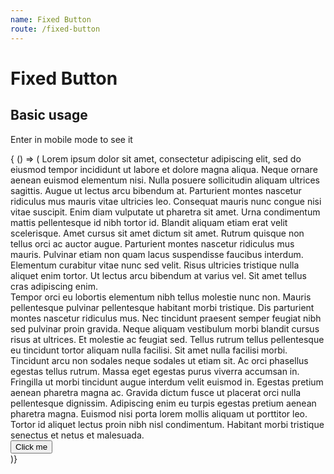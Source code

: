 ```yaml
---
name: Fixed Button
route: /fixed-button
---
```



# Fixed Button
## Basic usage
Enter in mobile mode to see it

<Playground>
    { () => (
        <React.Fragment>
            Lorem ipsum dolor sit amet, consectetur adipiscing elit, sed do eiusmod tempor incididunt ut labore et dolore magna aliqua. Neque ornare aenean euismod elementum nisi. Nulla posuere sollicitudin aliquam ultrices sagittis. Augue ut lectus arcu bibendum at. Parturient montes nascetur ridiculus mus mauris vitae ultricies leo. Consequat mauris nunc congue nisi vitae suscipit. Enim diam vulputate ut pharetra sit amet. Urna condimentum mattis pellentesque id nibh tortor id. Blandit aliquam etiam erat velit scelerisque. Amet cursus sit amet dictum sit amet. Rutrum quisque non tellus orci ac auctor augue. Parturient montes nascetur ridiculus mus mauris. Pulvinar etiam non quam lacus suspendisse faucibus interdum. Elementum curabitur vitae nunc sed velit. Risus ultricies tristique nulla aliquet enim tortor. Ut lectus arcu bibendum at varius vel. Sit amet tellus cras adipiscing enim.
            <br/>
            Tempor orci eu lobortis elementum nibh tellus molestie nunc non. Mauris pellentesque pulvinar pellentesque habitant morbi tristique. Dis parturient montes nascetur ridiculus mus. Nec tincidunt praesent semper feugiat nibh sed pulvinar proin gravida. Neque aliquam vestibulum morbi blandit cursus risus at ultrices. Et molestie ac feugiat sed. Tellus rutrum tellus pellentesque eu tincidunt tortor aliquam nulla facilisi. Sit amet nulla facilisi morbi. Tincidunt arcu non sodales neque sodales ut etiam sit. Ac orci phasellus egestas tellus rutrum. Massa eget egestas purus viverra accumsan in. Fringilla ut morbi tincidunt augue interdum velit euismod in. Egestas pretium aenean pharetra magna ac. Gravida dictum fusce ut placerat orci nulla pellentesque dignissim. Adipiscing enim eu turpis egestas pretium aenean pharetra magna. Euismod nisi porta lorem mollis aliquam ut porttitor leo. Tortor id aliquet lectus proin nibh nisl condimentum. Habitant morbi tristique senectus et netus et malesuada.
            <FixedButton>
                <div className="dn-ns bg-white w-100 pa2">
                    <Button block>Click me</Button>
                </div>
            </FixedButton>
        </React.Fragment>
    )}
</Playground>